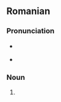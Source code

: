 ==Romanian==

===Pronunciation===
* {{IPA|[ˈka.pul]|lang=ro}}
* {{qualifier|informal}} {{IPA|[ˈka.pu]|lang=ro}}

===Noun===
{{head|ro|noun form|g=n}}

# {{ro-form-noun|d|s|na|cap}}